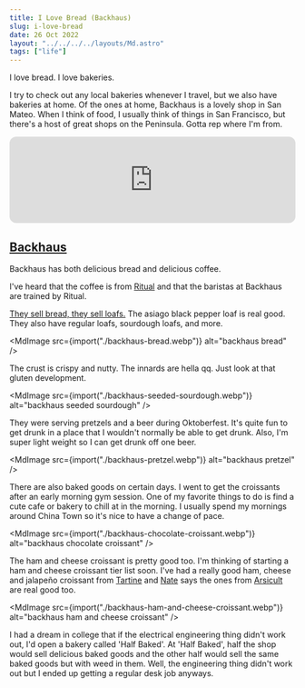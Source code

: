 ```yaml
---
title: I Love Bread (Backhaus)
slug: i-love-bread
date: 26 Oct 2022
layout: "../../../../layouts/Md.astro"
tags: ["life"]
---
```



I love bread.
I love bakeries.

I try to check out any local bakeries whenever I travel, but
we also have bakeries at home.
Of the ones at home, Backhaus is a lovely shop in San Mateo.
When I think of food, I usually think of things in San Francisco,
but there's a host of great shops on the Peninsula.
Gotta rep where I'm from.

<iframe
  style="border-radius:12px"
  src="https://open.spotify.com/embed/track/2xYUDc31L21yrCkJUcaXKw?utm_source=generator"
  width="100%"
  height="152"
  frameBorder="0"
  allowfullscreen=""
  allow="autoplay; clipboard-write; encrypted-media; fullscreen; picture-in-picture"
  loading="lazy"
></iframe>

## [Backhaus](https://www.backhausbread.com/)

Backhaus has both delicious bread and delicious coffee.

I've heard that the coffee is from [Ritual](https://ritualcoffee.com/)
and that the baristas at Backhaus are trained by Ritual.

[They sell bread, they sell loafs.](https://www.youtube.com/watch?v=MKWyhg7SggY)
The asiago black pepper loaf is real good.
They also have regular loafs, sourdough loafs, and more.

<MdImage src={import("./backhaus-bread.webp")} alt="backhaus bread" />

The crust is crispy and nutty.
The innards are hella qq.
Just look at that gluten development.

<MdImage
  src={import("./backhaus-seeded-sourdough.webp")}
  alt="backhaus seeded sourdough"
/>

They were serving pretzels and a beer during Oktoberfest.
It's quite fun to get drunk in a place that I wouldn't normally be able to get drunk.
Also, I'm super light weight so I can get drunk off one beer.

<MdImage src={import("./backhaus-pretzel.webp")} alt="backhaus pretzel" />

There are also baked goods on certain days.
I went to get the croissants after an early morning gym session.
One of my favorite things to do is find a cute cafe or bakery to chill at in the morning.
I usually spend my mornings around China Town so it's nice to have a change of pace.

<MdImage
  src={import("./backhaus-chocolate-croissant.webp")}
  alt="backhaus chocolate croissant"
/>

The ham and cheese croissant is pretty good too.
I'm thinking of starting a ham and cheese croissant tier list soon.
I've had a really good ham, cheese and jalapeño croissant from
[Tartine](https://tartinebakery.com/) and [Nate](https://nychau.com) says the ones
from [Arsicult](https://arsicault-bakery.com/locations) are real good too.

<MdImage
  src={import("./backhaus-ham-and-cheese-croissant.webp")}
  alt="backhaus ham and cheese croissant"
/>

I had a dream in college that if the electrical engineering thing didn't work out,
I'd open a bakery called 'Half Baked'.
At 'Half Baked', half the shop would sell delicious baked goods and the other
half would sell the same baked goods but with weed in them.
Well, the engineering thing didn't work out but I ended up getting a regular
desk job anyways.
